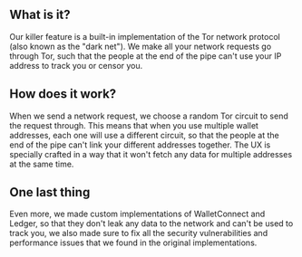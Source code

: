 ## What is it?

<div className="h-2"/>

Our killer feature is a built-in implementation of the Tor network protocol (also known as the "dark net"). We make all your network requests go through Tor, such that the people at the end of the pipe can't use your IP address to track you or censor you.

<div className="h-4"/>

## How does it work?

<div className="h-2"/>

When we send a network request, we choose a random Tor circuit to send the request through. This means that when you use multiple wallet addresses, each one will use a different circuit, so that the people at the end of the pipe can't link your different addresses together. The UX is specially crafted in a way that it won't fetch any data for multiple addresses at the same time.

<div className="h-4"/>

## One last thing

<div className="h-2"/>

Even more, we made custom implementations of WalletConnect and Ledger, so that they don't leak any data to the network and can't be used to track you, we also made sure to fix all the security vulnerabilities and performance issues that we found in the original implementations.